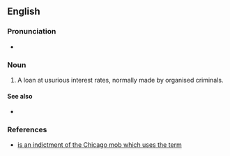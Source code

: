 ==English==

===Pronunciation===
* {{audio|en|En-au-juice loan.ogg|Audio (AU)}}

===Noun===
{{en-noun}}

# {{lb|en|slang|US}} A loan at usurious interest rates, normally made by organised criminals.

====See also====
* {{l|en|loan shark}}

===References===
* [https://web.archive.org/web/20070205071726/http://www.usdoj.gov/usao/iln/indict/2005/familySecrets.pdf is an indictment of the Chicago mob which uses the term]